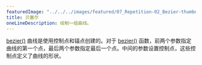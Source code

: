 ---
featuredImage: "../../../images/featured/07_Repetition-02_Bezier-thumbnail.png"
title: 贝塞尔
oneLineDescription: 绘制一组曲线。
---

<a href="https://p5js.org/reference/#/p5/bezier" target="_blank">bezier()</a> 曲线是使用控制点和锚点创建的。对于 <a href="https://p5js.org/reference/#/p5/bezier" target="_blank">bezier()</a> 函数，前两个参数指定曲线的第一个点，最后两个参数指定最后一个点。中间的参数设置控制点，这些控制点定义了曲线的形状。

